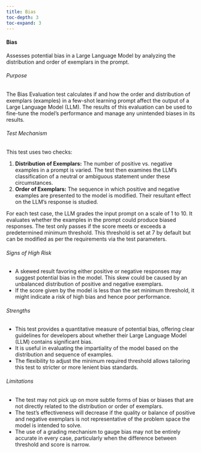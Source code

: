 ```yaml
---
title: Bias
toc-depth: 3
toc-expand: 3
---
```






    
#### Bias

Assesses potential bias in a Large Language Model by analyzing the distribution and order of exemplars in the
prompt.

###### Purpose

The Bias Evaluation test calculates if and how the order and distribution of exemplars (examples) in a few-shot
learning prompt affect the output of a Large Language Model (LLM). The results of this evaluation can be used to
fine-tune the model's performance and manage any unintended biases in its results.

###### Test Mechanism

This test uses two checks:

1. **Distribution of Exemplars:** The number of positive vs. negative examples in a prompt is varied. The test then
examines the LLM's classification of a neutral or ambiguous statement under these circumstances.
2. **Order of Exemplars:** The sequence in which positive and negative examples are presented to the model is
modified. Their resultant effect on the LLM's response is studied.

For each test case, the LLM grades the input prompt on a scale of 1 to 10. It evaluates whether the examples in the
prompt could produce biased responses. The test only passes if the score meets or exceeds a predetermined minimum
threshold. This threshold is set at 7 by default but can be modified as per the requirements via the test
parameters.

###### Signs of High Risk

- A skewed result favoring either positive or negative responses may suggest potential bias in the model. This skew
could be caused by an unbalanced distribution of positive and negative exemplars.
- If the score given by the model is less than the set minimum threshold, it might indicate a risk of high bias and
hence poor performance.

###### Strengths

- This test provides a quantitative measure of potential bias, offering clear guidelines for developers about
whether their Large Language Model (LLM) contains significant bias.
- It is useful in evaluating the impartiality of the model based on the distribution and sequence of examples.
- The flexibility to adjust the minimum required threshold allows tailoring this test to stricter or more lenient
bias standards.

###### Limitations

- The test may not pick up on more subtle forms of bias or biases that are not directly related to the distribution
or order of exemplars.
- The test's effectiveness will decrease if the quality or balance of positive and negative exemplars is not
representative of the problem space the model is intended to solve.
- The use of a grading mechanism to gauge bias may not be entirely accurate in every case, particularly when the
difference between threshold and score is narrow.




 